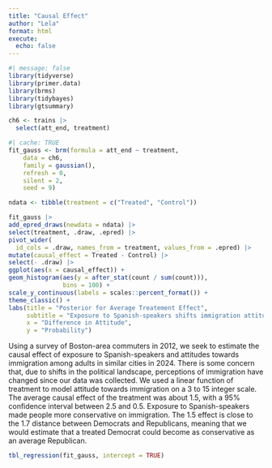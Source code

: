 ```yaml
---
title: "Causal Effect"
author: "Lela"
format: html
execute:
  echo: false
---
```


```r
#| message: false
library(tidyverse)
library(primer.data)
library(brms)
library(tidybayes)
library(gtsummary)
```

```r
ch6 <- trains |>
  select(att_end, treatment)
```

```r
#| cache: TRUE
fit_gauss <- brm(formula = att_end ~ treatment,
    data = ch6,
    family = gaussian(),
    refresh = 0,
    silent = 2,
    seed = 9)
```

```r
ndata <- tibble(treatment = c("Treated", "Control"))
```

```r
fit_gauss |>
add_epred_draws(newdata = ndata) |>
select(treatment, .draw, .epred) |>
pivot_wider(
  id_cols = .draw, names_from = treatment, values_from = .epred) |>
mutate(causal_effect = Treated - Control) |>
select(- .draw) |>
ggplot(aes(x = causal_effect)) +
geom_histogram(aes(y = after_stat(count / sum(count))),
               bins = 100) +
scale_y_continuous(labels = scales::percent_format()) +
theme_classic() +
labs(title = "Posterior for Average Treatement Effect",
     subtitle = "Exposure to Spanish-speakers shifts immigration attitudes rightward",
     x = "Difference in Attitude",
     y = "Probability")
```

Using a survey of Boston-area commuters in 2012, we seek to estimate the causal effect of exposure to Spanish-speakers and attitudes towards immigration among adults in similar cities in 2024. There is some concern that, due to shifts in the political landscape, perceptions of immigration have changed since our data was collected. We used a linear function of treatment to model attitude towards immigration on a 3 to 15 integer scale. The average causal effect of the treatment was about 1.5, with a 95% confidence interval between 2.5 and 0.5. Exposure to Spanish-speakers made people more conservative on immigration. The 1.5 effect is close to the 1.7 distance between Democrats and Republicans, meaning that we would estimate that a treated Democrat could become as conservative as an average Republican. 

```r
tbl_regression(fit_gauss, intercept = TRUE)
```
